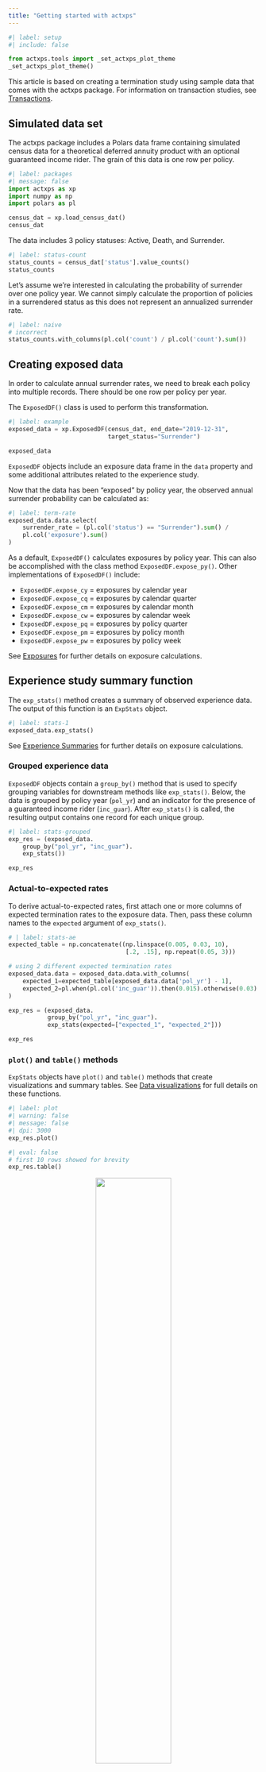 ```yaml
---
title: "Getting started with actxps"
---
```


```python
#| label: setup
#| include: false

from actxps.tools import _set_actxps_plot_theme
_set_actxps_plot_theme()

```

This article is based on creating a termination study using sample data that 
comes with the actxps package. For information on transaction studies, see 
[Transactions](transactions.qmd).

## Simulated data set

The actxps package includes a Polars data frame containing simulated census data for a theoretical deferred annuity product with an optional guaranteed income rider. The grain of this data is one row per policy.

```python
#| label: packages
#| message: false
import actxps as xp
import numpy as np
import polars as pl

census_dat = xp.load_census_dat()
census_dat
```

The data includes 3 policy statuses: Active, Death, and Surrender.

```python
#| label: status-count
status_counts = census_dat['status'].value_counts()
status_counts
```

Let's assume we're interested in calculating the probability of surrender over one policy year. We cannot simply calculate the proportion of policies in a surrendered status as this does not represent an annualized surrender rate.

```python
#| label: naive
# incorrect
status_counts.with_columns(pl.col('count') / pl.col('count').sum())
```

## Creating exposed data

In order to calculate annual surrender rates, we need to break each policy into multiple records. There should be one row per policy per year.

The `ExposedDF()` class is used to perform this transformation.


```python
#| label: example
exposed_data = xp.ExposedDF(census_dat, end_date="2019-12-31",
                            target_status="Surrender")

exposed_data
```

`ExposedDF` objects include an exposure data frame in the `data` property and some additional attributes related to the experience study.

Now that the data has been "exposed" by policy year, the observed annual surrender probability can be calculated as:

```python
#| label: term-rate
exposed_data.data.select(
    surrender_rate = (pl.col('status') == "Surrender").sum() / 
    pl.col('exposure').sum()
)
```

As a default, `ExposedDF()` calculates exposures by policy year. This can also be accomplished with the class method `ExposedDF.expose_py()`. Other implementations of `ExposedDF()` include:

- `ExposedDF.expose_cy` = exposures by calendar year
- `ExposedDF.expose_cq` = exposures by calendar quarter
- `ExposedDF.expose_cm` = exposures by calendar month
- `ExposedDF.expose_cw` = exposures by calendar week
- `ExposedDF.expose_pq` = exposures by policy quarter
- `ExposedDF.expose_pm` = exposures by policy month
- `ExposedDF.expose_pw` = exposures by policy week

See [Exposures](exposures.qmd) for further details on exposure calculations.

## Experience study summary function

The `exp_stats()` method creates a summary of observed experience data. The output of this function is an `ExpStats` object.

```python
#| label: stats-1
exposed_data.exp_stats()
```

See [Experience Summaries](exp_summary.qmd) for further details on exposure calculations.

### Grouped experience data

`ExposedDF` objects contain a `group_by()` method that is used to specify grouping variables for downstream methods like `exp_stats()`. Below, the data is grouped by policy year (`pol_yr`) and an indicator for the presence of a guaranteed income rider (`inc_guar`). After `exp_stats()` is called, the resulting output contains one record for each unique group.

```python
#| label: stats-grouped
exp_res = (exposed_data.
    group_by("pol_yr", "inc_guar").
    exp_stats())

exp_res
```

### Actual-to-expected rates

To derive actual-to-expected rates, first attach one or more columns of expected termination rates to the exposure data. Then, pass these column names to the `expected` argument of `exp_stats()`.

```python
# | label: stats-ae
expected_table = np.concatenate((np.linspace(0.005, 0.03, 10),
                                 [.2, .15], np.repeat(0.05, 3)))

# using 2 different expected termination rates
exposed_data.data = exposed_data.data.with_columns(
    expected_1=expected_table[exposed_data.data['pol_yr'] - 1],
    expected_2=pl.when(pl.col('inc_guar')).then(0.015).otherwise(0.03)
)

exp_res = (exposed_data.
           group_by("pol_yr", "inc_guar").
           exp_stats(expected=["expected_1", "expected_2"]))

exp_res

```

### `plot()` and `table()` methods

`ExpStats` objects have `plot()` and `table()` methods that create visualizations and summary tables. See [Data visualizations](visualizations.qmd) for full details on these functions.

```python
#| label: plot
#| warning: false
#| message: false
#| dpi: 3000
exp_res.plot()
```

```python
#| eval: false
# first 10 rows showed for brevity
exp_res.table()
```

<center><img src="../images/exp_gt.png" width="55%" height="55%" /></center>

### `summary()`

Calling the `summary()` method on an `ExpStats` object re-summarizes experience results. This also produces an `ExpStats` object.

```python
#| label: summary-1
exp_res.summary()
```

If additional variables are passed to `*by`, these variables become groups in the re-summarized `ExpStats` object.

```python
#| label: summary-2
exp_res.summary('inc_guar')
```

## Shiny App

`ExposedDF` objects have an `exp_shiny()` method that launches a Shiny app to enable interactive exploration of experience data.

```python
#| label: shiny
#| eval: false
exposed_data.exp_shiny()
```

<img src="../images/exp_shiny.png" width="100%" />
